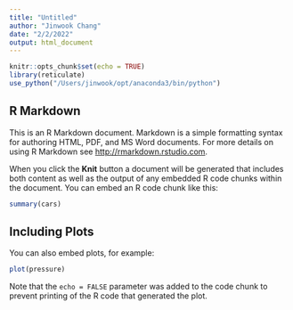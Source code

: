 ```yaml
---
title: "Untitled"
author: "Jinwook Chang"
date: "2/2/2022"
output: html_document
---
```


```r
knitr::opts_chunk$set(echo = TRUE)
library(reticulate)
use_python("/Users/jinwook/opt/anaconda3/bin/python")
```

## R Markdown

This is an R Markdown document. Markdown is a simple formatting syntax for authoring HTML, PDF, and MS Word documents. For more details on using R Markdown see <http://rmarkdown.rstudio.com>.

When you click the **Knit** button a document will be generated that includes both content as well as the output of any embedded R code chunks within the document. You can embed an R code chunk like this:

```r
summary(cars)
```

## Including Plots

You can also embed plots, for example:

```r
plot(pressure)
```

Note that the `echo = FALSE` parameter was added to the code chunk to prevent printing of the R code that generated the plot.
